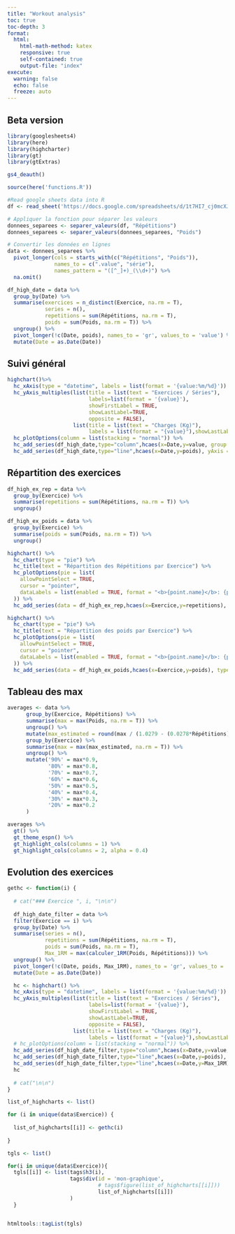 ```yaml
---
title: "Workout analysis"
toc: true
toc-depth: 3
format:
  html:
    html-math-method: katex
    responsive: true
    self-contained: true
    output-file: "index"
execute:
  warning: false
  echo: false
  freeze: auto
---
```


<script>
  // Fonction pour détecter la taille de l'écran et ajuster la largeur du graphique
  function adjustHighchartsWidth() {
    var chartContainer = document.getElementById("mon-graphique"); // Remplacez "votre-container-de-graphique" par l'ID de votre conteneur de graphique
    var windowWidth = window.innerWidth;

    if (windowWidth <= 767) {
      // Largeur inférieure ou égale à 767 pixels, probablement un appareil mobile
      chartContainer.style.width = "100%"; // Ajuster la largeur du conteneur du graphique à 100%
    } else {
      // Largeur supérieure à 767 pixels, probablement un ordinateur
      chartContainer.style.width = "100%"; // Ajuster la largeur du conteneur du graphique à 600 pixels (ou à la valeur souhaitée pour les ordinateurs)
    }
  }

  // Appeler la fonction d'ajustement de la largeur lors du chargement de la page et du redimensionnement de la fenêtre
  document.addEventListener("DOMContentLoaded", adjustHighchartsWidth);
  window.addEventListener("resize", adjustHighchartsWidth);
</script>



## Beta version

```r
library(googlesheets4)
library(here)
library(highcharter)
library(gt)
library(gtExtras)

gs4_deauth()

source(here('functions.R'))

#Read google sheets data into R
df <- read_sheet('https://docs.google.com/spreadsheets/d/1t7HI7_cj0mcXJ_FD4tC8D1PVJFXoHDsaM9NSqX5sk1s/edit?usp=sharing')

# Appliquer la fonction pour séparer les valeurs
donnees_separees <- separer_valeurs(df, "Répétitions")
donnees_separees <- separer_valeurs(donnees_separees, "Poids")

# Convertir les données en lignes
data <- donnees_separees %>%
  pivot_longer(cols = starts_with(c("Répétitions", "Poids")), 
               names_to = c(".value", "série"),
               names_pattern = "([^_]+)_(\\d+)") %>% 
  na.omit()

df_high_date = data %>%
  group_by(Date) %>%
  summarise(exercices = n_distinct(Exercice, na.rm = T),
            series = n(),
            repetitions = sum(Répétitions, na.rm = T),
            poids = sum(Poids, na.rm = T)) %>%
  ungroup() %>%
  pivot_longer(!c(Date, poids), names_to = 'gr', values_to = 'value') %>% 
  mutate(Date = as.Date(Date))

```


## Suivi général

<div id="mon-graphique">

```r
highchart()%>%
  hc_xAxis(type = "datetime", labels = list(format = '{value:%m/%d}')) %>%
  hc_yAxis_multiples(list(title = list(text = "Exercices / Séries"),
                          labels=list(format = '{value}'),
                          showFirstLabel = TRUE,
                          showLastLabel=TRUE,
                          opposite = FALSE),
                     list(title = list(text = "Charges (Kg)"),
                          labels = list(format = "{value}"),showLastLabel = FALSE, opposite = TRUE)) %>%
  hc_plotOptions(column = list(stacking = "normal")) %>%
  hc_add_series(df_high_date,type="column",hcaes(x=Date,y=value, group = 'gr'),yAxis=0) %>%
  hc_add_series(df_high_date,type="line",hcaes(x=Date,y=poids), yAxis = 1, name = 'Charge',  color = 'orange') 

```

</div>

## Répartition des exercices

```r
df_high_ex_rep = data %>%
  group_by(Exercice) %>%
  summarise(repetitions = sum(Répétitions, na.rm = T)) %>%
  ungroup() 

df_high_ex_poids = data %>%
  group_by(Exercice) %>%
  summarise(poids = sum(Poids, na.rm = T)) %>%
  ungroup() 

```

::: {layout-ncol=2 .column-page}

```r
highchart() %>%
  hc_chart(type = "pie") %>%
  hc_title(text = "Répartition des Répétitions par Exercice") %>%
  hc_plotOptions(pie = list(
    allowPointSelect = TRUE,
    cursor = "pointer",
    dataLabels = list(enabled = TRUE, format = "<b>{point.name}</b>: {point.percentage:.1f}%")
  )) %>%
  hc_add_series(data = df_high_ex_rep,hcaes(x=Exercice,y=repetitions), type = "pie", name = "Exercice", dataLabels = list(enabled = TRUE, format = "<b>{point.name}</b>: {point.percentage:.1f}%")) 

```


```r
highchart() %>%
  hc_chart(type = "pie") %>%
  hc_title(text = "Répartition des poids par Exercice") %>%
  hc_plotOptions(pie = list(
    allowPointSelect = TRUE,
    cursor = "pointer",
    dataLabels = list(enabled = TRUE, format = "<b>{point.name}</b>: {point.percentage:.1f}%")
  )) %>%
  hc_add_series(data = df_high_ex_poids,hcaes(x=Exercice,y=poids), type = "pie", name = "Exercice", dataLabels = list(enabled = TRUE, format = "<b>{point.name}</b>: {point.percentage:.1f}%")) 

```

:::

## Tableau des max

<div id="mon-graphique">

```r
averages <- data %>%
      group_by(Exercice, Répétitions) %>%
      summarise(max = max(Poids, na.rm = T)) %>%
      ungroup() %>%
      mutate(max_estimated = round(max / (1.0279 - (0.0278*Répétitions)),1)) %>%
      group_by(Exercice) %>%
      summarise(max = max(max_estimated, na.rm = T)) %>%
      ungroup() %>%
      mutate('90%' = max*0.9,
             '80%' = max*0.8,
             '70%' = max*0.7,
             '60%' = max*0.6,
             '50%' = max*0.5,
             '40%' = max*0.4,
             '30%' = max*0.3,
             '20%' = max*0.2
      )

averages %>% 
  gt() %>% 
  gt_theme_espn() %>% 
  gt_highlight_cols(columns = 1) %>% 
  gt_highlight_cols(columns = 2, alpha = 0.4)

```


</div>

## Evolution des exercices

```r

gethc <- function(i) {
  
  # cat("### Exercice ", i, "\n\n")
  
  df_high_date_filter = data %>%
  filter(Exercice == i) %>% 
  group_by(Date) %>%
  summarise(series = n(),
            repetitions = sum(Répétitions, na.rm = T),
            poids = sum(Poids, na.rm = T),
            Max_1RM = max(calculer_1RM(Poids, Répétitions))) %>%
  ungroup() %>%
  pivot_longer(!c(Date, poids, Max_1RM), names_to = 'gr', values_to = 'value') %>% 
  mutate(Date = as.Date(Date))

  hc <- highchart() %>%
  hc_xAxis(type = "datetime", labels = list(format = '{value:%m/%d}')) %>%
  hc_yAxis_multiples(list(title = list(text = "Exercices / Séries"),
                          labels=list(format = '{value}'),
                          showFirstLabel = TRUE,
                          showLastLabel=TRUE,
                          opposite = FALSE),
                     list(title = list(text = "Charges (Kg)"),
                          labels = list(format = "{value}"),showLastLabel = FALSE, opposite = TRUE)) %>%
  # hc_plotOptions(column = list(stacking = "normal")) %>%
  hc_add_series(df_high_date_filter,type="column",hcaes(x=Date,y=value, group = 'gr'),yAxis=0) %>%
  hc_add_series(df_high_date_filter,type="line",hcaes(x=Date,y=poids), yAxis = 1, name = 'Charge') %>% 
  hc_add_series(df_high_date_filter,type="line",hcaes(x=Date,y=Max_1RM), yAxis = 1, name = '1 RM') 
  hc
  
  # cat("\n\n")
}

list_of_highcharts <- list()

for (i in unique(data$Exercice)) {
  
  list_of_highcharts[[i]] <- gethc(i)
  
}

tgls <- list()

for(i in unique(data$Exercice)){
  tgls[[i]] <- list(tags$h3(i),
                    tags$div(id = 'mon-graphique',
                             # tags$figure(list_of_highcharts[[i]]))
                             list_of_highcharts[[i]])
                    )
  }


htmltools::tagList(tgls)


```
